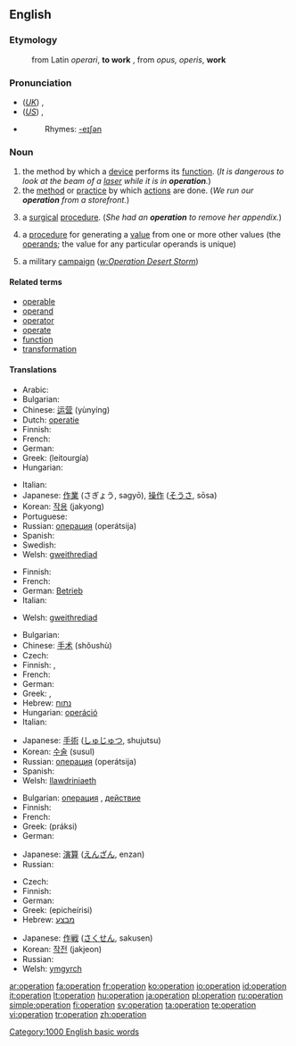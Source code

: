 {{wikipedia}}
==English==

===Etymology===

:from Latin ''operari'', '''to work''' , from ''opus, operis'', '''work'''

===Pronunciation===
*(''[[Received Pronunciation|UK]]'') {{IPA|/ˌɒpəˈɹeɪʃən/}}, {{SAMPA|/%Qp@"reIS@n/}}
*(''[[General American|US]]'') {{IPA|/ˌɑːpəˈɹeɪʃən/}}, {{SAMPA|/%A:p@"reIS@n/}}
*{{audio|en-us-operation.ogg|Audio (US)}}
*:Rhymes: [[Rhymes:English:-eɪʃǝn|-eɪʃǝn]]

===Noun===
{{en-noun}}

# the method by which a [[device]] performs its [[function]].  (''It is dangerous to look at the beam of a [[laser]] while it is in '''operation'''.'')
# the [[method]] or [[practice]] by which [[actions]] are done.  (''We run our '''operation''' from a storefront.'')
# {{medicine}} a [[surgical]] [[procedure]].  (''She had an '''operation''' to remove her appendix.'')
# {{mathematics}} a [[procedure]] for generating a [[value]] from one or more other values (the [[operand]]s; the value for any particular operands is unique)
# {{military}} a military [[campaign]] (''[[w:Operation Desert Storm]]'')

====Related terms====
* [[operable]]
* [[operand]]
* [[operator]]
* [[operate]]
* [[function]]
* [[transformation]]

====Translations====
{{trans-top|method by which a device performs its function}}
* Arabic: {{Arab|[[عملية]]}} {{IPAchar|(ʕamalīya)}} {{f}}
* Bulgarian: {{t+|bg|действие|n|sc=Cyrl}}
* Chinese: [[运营]] (yùnyíng)
* Dutch: [[operatie]] {{f}}
* Finnish: {{t+|fi|toiminta}}
* French: {{t+|fr|opération|f}}
* German: {{t+|de|Betrieb|m}}
* Greek: {{t|el|λειτουργία|f|sc=Grek}} (leitourgía)
* Hungarian: {{t+|hu|működés}}
{{trans-mid}}
* Italian: {{t+|it|operazione|f}}
* Japanese: [[作業]] (さぎょう, sagyō), [[操作]] ([[そうさ]], sōsa)
* Korean: [[작용]] (jakyong)
* Portuguese: {{t+|pt|operação|f}}
* Russian: [[операция]] (operátsija) {{f}}
* Spanish: {{t-|es|operación|f}}
* Swedish: {{t+|sv|operation|c}}
* Welsh: [[gweithrediad]] {{m}}
{{trans-bottom}}

{{trans-top|method or practice by which actions are done}}
* Finnish: {{t+|fi|toiminta}}
* French: {{t+|fr|opération|f}}
* German: [[Betrieb]] {{m}}
* Italian: {{t+|it|operazione|f}}
{{trans-mid}}
* Welsh: [[gweithrediad]] {{m}}
{{trans-bottom}}

{{trans-top|surgical procedure}}
* Bulgarian: {{t+|bg|операция|f|sc=Cyrl}}
* Chinese: [[手术]] (shǒushù)
* Czech: {{t-|cs|operace|f}}
* Finnish: {{t-|fi|leikkaus}}, {{t-|fi|operaatio}}
* French: {{t+|fr|opération|f}}
* German: {{t-|de|Operation|f}}
* Greek: {{t+|el|εγχείριση|f|sc=Grek}}, {{t+|el|εγχείρηση|f|sc=Grek}}
* Hebrew: [[נתוח]] {{m}}
* Hungarian: [[operáció]]
* Italian: {{t+|it|operazione|f}}
{{trans-mid}}
* Japanese: [[手術]] ([[しゅじゅつ]], shujutsu)
* Korean: [[수술]] (susul)
* Russian: [[операция]] (operátsija) {{f}}
* Spanish: {{t-|es|operación|f}}
* Welsh: [[llawdriniaeth]] {{f}}
{{trans-bottom}}

{{trans-top|procedure for generating a value from one or more other values}}
* Bulgarian: [[операция]] {{f}}, [[действие]] {{n}}
* Finnish: {{t-|fi|operaatio}}
* French: {{t+|fr|opération|f}}
* Greek: {{t|el|πράξη|f|sc=Grek}} (práksi)
* German: {{t-|de|Operation|f}}
{{trans-mid}}
* Japanese: [[演算]] ([[えんざん]], enzan)
* Russian: {{t+|ru|действие|n|tr=déjstvije|sc=Cyrl}}
{{trans-bottom}}

{{trans-top|military campaign}}
* Czech: {{t-|cs|operace|f}}
* Finnish: {{t-|fi|operaatio}}
* German: {{t-|de|Operation|f}}
* Greek: {{t|el|επιχείρηση|sc=Grek}} (epicheírisi)
* Hebrew: [[מבצע]] {{m}}
{{trans-mid}}
* Japanese: [[作戦]] ([[さくせん]], sakusen)
* Korean: [[작전]] (jakjeon)
* Russian: {{t+|ru|действие|n|tr=déjstvije|sc=Cyrl}}
* Welsh: [[ymgyrch]]
{{trans-bottom}}

[[Category:1000 English basic words]]

[[ar:operation]]
[[fa:operation]]
[[fr:operation]]
[[ko:operation]]
[[io:operation]]
[[id:operation]]
[[it:operation]]
[[lt:operation]]
[[hu:operation]]
[[ja:operation]]
[[pl:operation]]
[[ru:operation]]
[[simple:operation]]
[[fi:operation]]
[[sv:operation]]
[[ta:operation]]
[[te:operation]]
[[vi:operation]]
[[tr:operation]]
[[zh:operation]]